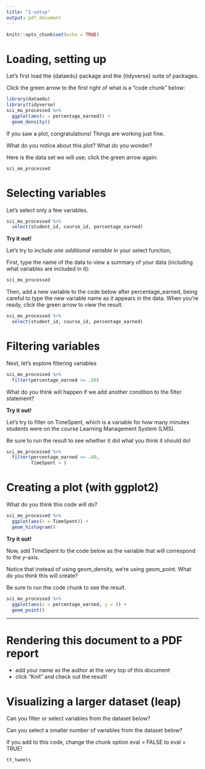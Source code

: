 ```yaml
---
title: "1-setup"
output: pdf_document
---
```


```r
knitr::opts_chunk$set(echo = TRUE)
```

# Loading, setting up 

Let's first load the {dataedu} package and the {tidyverse} suite of packages.

Click the green arrow to the first right of what is a "code chunk" below:

```r
library(dataedu)
library(tidyverse)
sci_mo_processed %>% 
  ggplot(aes(x = percentage_earned)) +
  geom_density()
```

If you saw a plot, congratulations! Things are working just fine.

What do you notice about this plot? What do you wonder?

Here is the data set we will use; click the green arrow again:

```r
sci_mo_processed
```

# Selecting variables

Let's select only a few variables.

```r
sci_mo_processed %>% 
  select(student_id, course_id, percentage_earned)
```

**Try it out!**

Let's try to *include one additional variable* in your select function, 

First, type the name of the data to view a summary of your data (including what variables are included in it):

```r
sci_mo_processed
```

Then, add a new variable to the code below after percentage_earned, being careful to type the new variable name as it appears in the data. When you're ready, click the green arrow to view the result.

```r
sci_mo_processed %>% 
  select(student_id, course_id, percentage_earned)
```

# Filtering variables

Next, let's explore filtering variables

```r
sci_mo_processed %>% 
  filter(percentage_earned >= .60)
```

What do you think will happen if we add another condition to the filter statement?

**Try it out!**

Let's try to filter on TimeSpent, which is a variable for how many minutes students were on the course Learning Management System (LMS).

Be sure to run the result to see whether it did what you think it should do!

```r
sci_mo_processed %>% 
  filter(percentage_earned >= .60,
         TimeSpent > )
```

# Creating a plot (with ggplot2)

What do you think this code will do?

```r
sci_mo_processed %>% 
  ggplot(aes(x = TimeSpent)) +
  geom_histogram()
```

**Try it out!**

Now, add TimeSpent to the code below as the variable that will correspond to the *y*-axis. 

Notice that instead of using geom_density, we're using geom_point. What do you think
this will create?

Be sure to run the code chunk to see the result.

```r
sci_mo_processed %>% 
  ggplot(aes(x = percentage_earned, y = )) +
  geom_point()
```

---

# Rendering this document to a PDF report 

- add your name as the author at the very top of this document
- click "Knit" and check out the result!

# Visualizing a larger dataset (leap)

Can you filter or select variables from the dataset below?

Can you select a smaller number of variables from the dataset below?

If you add to this code, change the chunk option eval = FALSE to eval = TRUE!

```r
tt_tweets
```